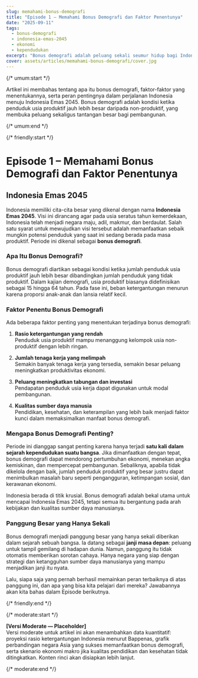 ```yaml
---
slug: memahami-bonus-demografi
title: "Episode 1 – Memahami Bonus Demografi dan Faktor Penentunya"
date: "2025-09-11"
tags:
  - bonus-demografi
  - indonesia-emas-2045
  - ekonomi
  - kependudukan
excerpt: "Bonus demografi adalah peluang sekali seumur hidup bagi Indonesia menuju visi Indonesia Emas 2045. Apa faktor penentunya, dan bagaimana tantangan yang harus dihadapi?"
cover: assets/articles/memahami-bonus-demografi/cover.jpg
---
```


{/* umum:start */}

Artikel ini membahas tentang apa itu bonus demografi, faktor-faktor yang menentukannya, serta peran pentingnya dalam perjalanan Indonesia menuju Indonesia Emas 2045. Bonus demografi adalah kondisi ketika penduduk usia produktif jauh lebih besar daripada non-produktif, yang membuka peluang sekaligus tantangan besar bagi pembangunan.

{/* umum:end */}

{/* friendly:start */}

# Episode 1 – Memahami Bonus Demografi dan Faktor Penentunya

## Indonesia Emas 2045

Indonesia memiliki cita-cita besar yang dikenal dengan nama **Indonesia Emas 2045**. Visi ini dirancang agar pada usia seratus tahun kemerdekaan, Indonesia telah menjadi negara maju, adil, makmur, dan berdaulat. Salah satu syarat untuk mewujudkan visi tersebut adalah memanfaatkan sebaik mungkin potensi penduduk yang saat ini sedang berada pada masa produktif. Periode ini dikenal sebagai **bonus demografi**.

### Apa Itu Bonus Demografi?

Bonus demografi diartikan sebagai kondisi ketika jumlah penduduk usia produktif jauh lebih besar dibandingkan jumlah penduduk yang tidak produktif. Dalam kajian demografi, usia produktif biasanya didefinisikan sebagai 15 hingga 64 tahun. Pada fase ini, beban ketergantungan menurun karena proporsi anak-anak dan lansia relatif kecil.

### Faktor Penentu Bonus Demografi

Ada beberapa faktor penting yang menentukan terjadinya bonus demografi:

1. **Rasio ketergantungan yang rendah**  
   Penduduk usia produktif mampu menanggung kelompok usia non-produktif dengan lebih ringan.

2. **Jumlah tenaga kerja yang melimpah**  
   Semakin banyak tenaga kerja yang tersedia, semakin besar peluang meningkatkan produktivitas ekonomi.

3. **Peluang meningkatkan tabungan dan investasi**  
   Pendapatan penduduk usia kerja dapat digunakan untuk modal pembangunan.

4. **Kualitas sumber daya manusia**  
   Pendidikan, kesehatan, dan keterampilan yang lebih baik menjadi faktor kunci dalam memaksimalkan manfaat bonus demografi.

### Mengapa Bonus Demografi Penting?

Periode ini dianggap sangat penting karena hanya terjadi **satu kali dalam sejarah kependudukan suatu bangsa**. Jika dimanfaatkan dengan tepat, bonus demografi dapat mendorong pertumbuhan ekonomi, menekan angka kemiskinan, dan mempercepat pembangunan. Sebaliknya, apabila tidak dikelola dengan baik, jumlah penduduk produktif yang besar justru dapat menimbulkan masalah baru seperti pengangguran, ketimpangan sosial, dan kerawanan ekonomi.

Indonesia berada di titik krusial. Bonus demografi adalah bekal utama untuk mencapai Indonesia Emas 2045, tetapi semua itu bergantung pada arah kebijakan dan kualitas sumber daya manusianya.

### Panggung Besar yang Hanya Sekali

Bonus demografi menjadi panggung besar yang hanya sekali diberikan dalam sejarah sebuah bangsa. Ia datang sebagai **janji masa depan**: peluang untuk tampil gemilang di hadapan dunia. Namun, panggung itu tidak otomatis memberikan sorotan cahaya. Hanya negara yang siap dengan strategi dan ketangguhan sumber daya manusianya yang mampu menjadikan janji itu nyata.

Lalu, siapa saja yang pernah berhasil memainkan peran terbaiknya di atas panggung ini, dan apa yang bisa kita pelajari dari mereka? Jawabannya akan kita bahas dalam Episode berikutnya.

{/* friendly:end */}

{/* moderate:start */}

**[Versi Moderate — Placeholder]**  
Versi moderate untuk artikel ini akan menambahkan data kuantitatif: proyeksi rasio ketergantungan Indonesia menurut Bappenas, grafik perbandingan negara Asia yang sukses memanfaatkan bonus demografi, serta skenario ekonomi makro jika kualitas pendidikan dan kesehatan tidak ditingkatkan. Konten rinci akan disiapkan lebih lanjut.

{/* moderate:end */}
